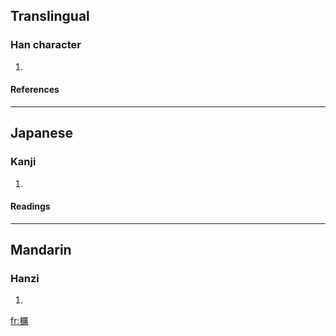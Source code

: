 ==Translingual==
===Han character===
{{Han char|rn=75|rad=木|as=15|sn=19|four=|canj=木一廿月 (DMTB)}}
# {{defn|Han|sort=木15}}
====References====
{{Han ref|kx=0560.070|dkj=15800|hdz=21313.030|uh=6AD4|ud=27348}}

----
==Japanese==
===Kanji===
{{ja-kanji|grade=|rs=木15}}
# {{defn|Japanese}} 
====Readings====
{{ja-readings|on=[[れい]] (rei)|kun=}}

----
==Mandarin==
===Hanzi===
{{cmn-hanzi|pin=[[lì]] (li4)|wg=li<sup>4</sup>}}
# {{defn|Mandarin}}

[[fr:櫔]]